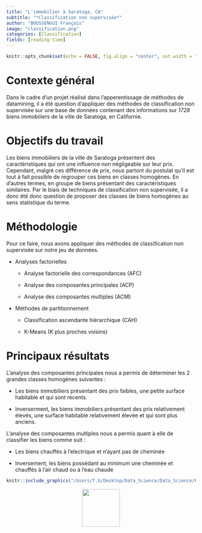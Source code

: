 ```yaml
---
title: "L'immobilier à Saratoga, CA"
subtitle: "*Classification non supervisée*"
author: "BOUSSENGUI François"
image: "classification.png"
categories: [Classification]
fields: [reading-time]
---
```


```r
knitr::opts_chunk$set(echo = FALSE, fig.align = "center", out.width = "100%")
```

# Contexte général  

Dans le cadre d'un projet réalisé dans l'apperentissage de méthodes de datamining, il a été question d'appliquer des méthodes de classification non supervisée sur une base de données contenant des informations sur *1728* biens immobiliers de la ville de Saratoga, en Californie.

# Objectifs du travail

Les biens immobiliers de la ville de Saratoga présentent des caractéristiques qui ont une influence non négligeable sur leur prix. Cependant, malgré ces différence de prix, nous partont du postulat qu'il est tout à fait possible de regrouper ces biens en classes homogènes. En d'autres termes, en groupe de biens présentant des caractéristiques similaires. Par le biais de techniques de classification non supervisée, il a donc été donc question de proposer des classes de biens homogènes au sens statistique du terme.

# Méthodologie

Pour ce faire, nous avons appliquer des méthodes de classification non supervisée sur notre jeu de données.

-   Analyses factorielles

    -   Analyse factorielle des correspondances (AFC)

    -   Analyse des composantes principales (ACP)

    -   Analyse des composantes multiples (ACM)

-   Méthodes de partitionnement

    -   Classification ascendante hiérarchique (CAH)

    -   K-Means (K plus proches voisins)

# Principaux résultats

L'analyse des composantes principales nous a permis de déterminer les 2 grandes classes homogènes suivantes :

-   Les biens immobiliers présentant des prix faibles, une petite surface habitable et qui sont récents.

-   Inverserment, les biens immobiliers présentant des prix relativement élevés, une surface habitable relativement élevée et qui sont plus anciens.

L'analyse des composantes multiples nous a permis quant à elle de classifier les biens comme suit :

-   Les biens chauffés à l'electrique et n'ayant pas de cheminée

-   Inversement, les biens possédant au minimum une cheminée et chauffés à l'air chaud ou à l'eau chaude

```r
knitr::include_graphics("/Users/f.b/Desktop/Data_Science/Data_Science/Personal_portfolio/Personal_portfolio/posts/second/Application d'algorithmes de classification non supervisée sur les bien immobiliers de Saratoga, Californie.pdf")
```

::: {style="text-align:center;"}
[<img src="down.png" width="100"/>](https://drive.google.com/file/d/1jjlFMDcByaBqEMHDY7o6BApwaPJE7SG-/view?usp=sharing)
:::



